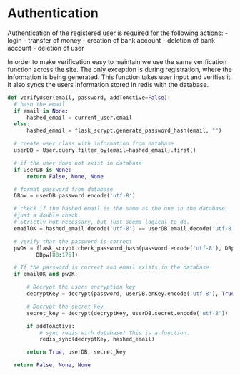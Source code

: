 # Authentication

Authentication of the registered user is required for the following actions:
  - login
  - transfer of money
  - creation of bank account
  - deletion of bank account
  - deletion of user
  
In order to make verification easy to maintain we use the same verification function across the site.
The only exception is during registration, where the information is being generated.
This function takes user input and verifies it. It also syncs the users information stored in redis with the database.

```python
def verifyUser(email, password, addToActive=False):
  # hash the email
  if email is None:
      hashed_email = current_user.email
  else:
      hashed_email = flask_scrypt.generate_password_hash(email, "")

  # create user class with information from database
  userDB = User.query.filter_by(email=hashed_email).first()

  # if the user does not exist in database
  if userDB is None:
      return False, None, None

  # format password from database
  DBpw = userDB.password.encode('utf-8')

  # check if the hashed email is the same as the one in the database,
  #just a double check.
  # Strictly not necessary, but just seems logical to do.
  emailOK = hashed_email.decode('utf-8') == userDB.email.decode('utf-8')

  # Verify that the password is correct
  pwOK = flask_scrypt.check_password_hash(password.encode('utf-8'), DBpw[:88],
         DBpw[88:176])

  # If the password is correct and email exists in the database
  if emailOK and pwOK:

      # Decrypt the users encryption key
      decryptKey = decrypt(password, userDB.enKey.encode('utf-8'), True)

      # Decrypt the secret key
      secret_key = decrypt(decryptKey, userDB.secret.encode('utf-8'))

      if addToActive:
          # sync redis with database! This is a function.
          redis_sync(decryptKey, hashed_email)

      return True, userDB, secret_key

  return False, None, None
```